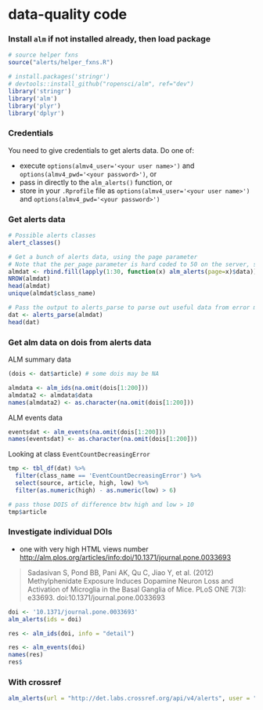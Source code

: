 data-quality code
========================================================

### Install `alm` if not installed already, then load package

```r
# source helper fxns
source("alerts/helper_fxns.R")

# install.packages('stringr')
# devtools::install_github("ropensci/alm", ref="dev")
library('stringr')
library('alm')
library('plyr')
library('dplyr')
```

### Credentials

You need to give credentials to get alerts data. Do one of:

* execute `options(almv4_user='<your user name>')` and `options(almv4_pwd='<your password>')`, or
* pass in directly to the `alm_alerts()` function, or
* store in your `.Rprofile` file as `options(almv4_user='<your user name>')` and `options(almv4_pwd='<your password>')`

### Get alerts data


```r
# Possible alerts classes
alert_classes()

# Get a bunch of alerts data, using the page parameter
# Note that the per_page parameter is hard coded to 50 on the server, so avoid that parameter
almdat <- rbind.fill(lapply(1:30, function(x) alm_alerts(page=x)$data))
NROW(almdat)
head(almdat)
unique(almdat$class_name)

# Pass the output to alerts_parse to parse out useful data from error messages
dat <- alerts_parse(almdat)
head(dat)
```

### Get alm data on dois from alerts data

ALM summary data

```r
(dois <- dat$article) # some dois may be NA
```

```r
almdata <- alm_ids(na.omit(dois[1:200]))
almdata2 <- almdata$data
names(almdata2) <- as.character(na.omit(dois[1:200]))
```

ALM events data

```r
eventsdat <- alm_events(na.omit(dois[1:200]))
names(eventsdat) <- as.character(na.omit(dois[1:200]))
```

Looking at class `EventCountDecreasingError`

```r
tmp <- tbl_df(dat) %>%
  filter(class_name == 'EventCountDecreasingError') %>%
  select(source, article, high, low) %>%
  filter(as.numeric(high) - as.numeric(low) > 6)

# pass those DOIS of difference btw high and low > 10
tmp$article
```


### Investigate individual DOIs

* one with very high HTML views number [http://alm.plos.org/articles/info:doi/10.1371/journal.pone.0033693]()

> Sadasivan S, Pond BB, Pani AK, Qu C, Jiao Y, et al. (2012) Methylphenidate Exposure Induces Dopamine Neuron Loss and Activation of Microglia in the Basal Ganglia of Mice. PLoS ONE 7(3): e33693. doi:10.1371/journal.pone.0033693

```r
doi <- '10.1371/journal.pone.0033693'
alm_alerts(ids = doi)

res <- alm_ids(doi, info = "detail")

res <- alm_events(doi)
names(res)
res$
```


### With crossref

```r
alm_alerts(url = "http://det.labs.crossref.org/api/v4/alerts", user = "schamber@rice.edu", pwd = "IWLMNQmYan7TAk6t")
```

